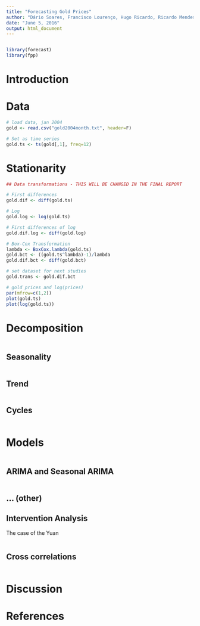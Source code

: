 ```yaml
---
title: "Forecasting Gold Prices"
author: "Dário Soares, Francisco Lourenço, Hugo Ricardo, Ricardo Mendes"
date: "June 5, 2016"
output: html_document
---
```


```r

```


```r
library(forecast)
library(fpp)
```

# Introduction

# Data

```r
# load data, jan 2004
gold <- read.csv("gold2004month.txt", header=F)

# Set as time series
gold.ts <- ts(gold[,1], freq=12)

```

# Stationarity

```r
## Data transformations - THIS WILL BE CHANGED IN THE FINAL REPORT

# First differences
gold.dif <- diff(gold.ts)

# Log
gold.log <- log(gold.ts)

# First differences of log
gold.dif.log <- diff(gold.log)

# Box-Cox Transformation
lambda <- BoxCox.lambda(gold.ts)
gold.bct <- ((gold.ts^lambda)-1)/lambda
gold.dif.bct <- diff(gold.bct)

# set dataset for next studies
gold.trans <- gold.dif.bct
```


```r
# gold prices and log(prices)
par(mfrow=c(1,2))
plot(gold.ts)
plot(log(gold.ts))
```


# Decomposition

```r

```



## Seasonality

```r

```


## Trend

```r

```


## Cycles

```r

```


# Models

```r

```


## ARIMA and Seasonal ARIMA

```r

```

## ... (other)

## Intervention Analysis

The case of the Yuan

```r

```

## Cross correlations

```r

```


# Discussion

# References